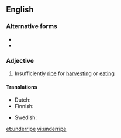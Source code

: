 ==English==

===Alternative forms===
* {{l|en|underipe}}
* {{l|en|under-ripe}}

===Adjective===
{{en-adj}}

# Insufficiently [[ripe]] for [[harvest]]ing or [[eat]]ing

====Translations====
{{trans-top|not yet ripe}}
* Dutch: {{t+|nl|onrijp}}
* Finnish: {{t+|fi|raaka}}
{{trans-mid}}
* Swedish: {{t+|sv|omogen}}
{{trans-bottom}}

[[et:underripe]]
[[vi:underripe]]